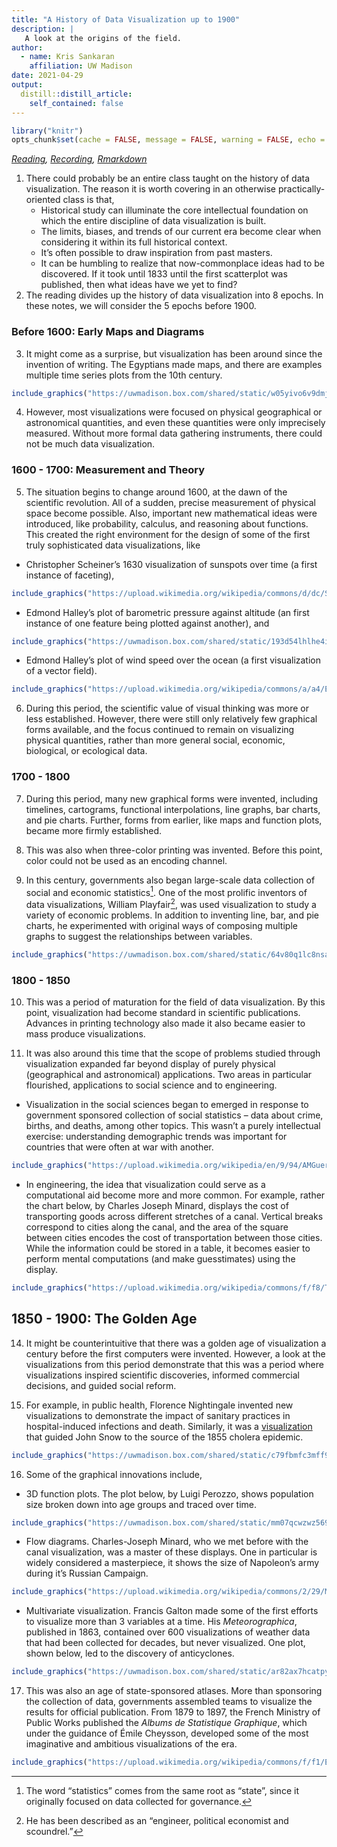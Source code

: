 ```yaml
---
title: "A History of Data Visualization up to 1900"
description: | 
   A look at the origins of the field.
author:
  - name: Kris Sankaran
    affiliation: UW Madison
date: 2021-04-29
output:
  distill::distill_article:
    self_contained: false
---
```


```r
library("knitr")
opts_chunk$set(cache = FALSE, message = FALSE, warning = FALSE, echo = FALSE, fig.align = "center")
```

_[Reading](https://datavis.ca/papers/hbook.pdf), [Recording](https://mediaspace.wisc.edu/media/Week%2014%20%5B4%5D%20A%20History%20of%20Data%20Visualization%20up%20to%201900/1_ki8vpb8b), [Rmarkdown](https://github.com/krisrs1128/stat479/blob/master/_posts/2021-04-23-week14-4/week14-4.Rmd)_

1. There could probably be an entire class taught on the history of data
visualization. The reason it is worth covering in an otherwise
practically-oriented class is that,
    * Historical study can illuminate the core intellectual foundation on which the
    entire discipline of data visualization is built.
    * The limits, biases, and trends of our current era become clear when
    considering it within its full historical context.
    * It's often possible to draw inspiration from past masters.
    * It can be humbling to realize that now-commonplace ideas had to be discovered.
    If it took until 1833 until the first scatterplot was published, then what ideas
    have we yet to find?
    
2. The reading divides up the history of data visualization into 8 epochs. In
these notes, we will consider the 5 epochs before 1900.

### Before 1600: Early Maps and Diagrams

3. It might come as a surprise, but visualization has been around since the
invention of writing. The Egyptians made maps, and there are examples multiple
time series plots from the 10th century. 

```r
include_graphics("https://uwmadison.box.com/shared/static/w05yivo6v9dmj14kvjhcbon0de2gg1zl.webp")
```

4. However, most visualizations were focused on physical geographical or
astronomical quantities, and even these quantities were only imprecisely
measured. Without more formal data gathering instruments, there could not be
much data visualization.

### 1600 - 1700: Measurement and Theory

5. The situation begins to change around 1600, at the dawn of the scientific
revolution. All of a sudden, precise measurement of physical space become
possible. Also, important new mathematical ideas were introduced, like
probability, calculus, and reasoning about functions. This created the right
environment for the design of some of the first truly sophisticated data
visualizations, like 

* Christopher Scheiner's 1630 visualization of sunspots over
time (a first instance of faceting),

```r
include_graphics("https://upload.wikimedia.org/wikipedia/commons/d/dc/Scheiner_plate_observation_%283%29.png")
```

* Edmond Halley's plot of barometric pressure against altitude (an first
instance of one feature being plotted against another), and

```r
include_graphics("https://uwmadison.box.com/shared/static/193d54lhlhe4itlv5rc4zly3gd7r757p.gif")
```

* Edmond Halley's plot of wind speed over the ocean (a first visualization of a
vector field).

```r
include_graphics("https://upload.wikimedia.org/wikipedia/commons/a/a4/Edmond_Halley%27s_map_of_the_trade_winds%2C_1686.jpg")
```

6. During this period, the scientific value of visual thinking was more or less
established. However, there were still only relatively few graphical forms
available, and the focus continued to remain on visualizing physical quantities,
rather than more general social, economic, biological, or ecological data.

### 1700 - 1800

7. During this period, many new graphical forms were invented, including
timelines, cartograms, functional interpolations, line graphs, bar charts, and
pie charts. Further, forms from earlier, like maps and function plots, became
more firmly established.

8. This was also when three-color printing was invented. Before this point,
color could not be used as an encoding channel.

9. In this century, governments also began large-scale data collection of social
and economic statistics^[The word "statistics" comes from the same root as
"state", since it originally focused on data collected for governance.]. One of
the most prolific inventors of data visualizations, William Playfair^[He has
been described as an "engineer, political economist and scoundrel."], was used
visualization to study a variety of economic problems. In addition to inventing
line, bar, and pie charts, he experimented with original ways of composing
multiple graphs to suggest the relationships between variables.

```r
include_graphics("https://uwmadison.box.com/shared/static/64v80q1lc8nsa9480i1etnz7wa54b2mn.jpeg")
```

### 1800 - 1850

10. This was a period of maturation for the field of data visualization. By this
point, visualization had become standard in scientific publications. Advances in
printing technology also made it also became easier to mass produce
visualizations.

11. It was also around this time that the scope of problems studied through
visualization expanded far beyond display of purely physical (geographical and
astronomical) applications. Two areas in particular flourished, applications to
social science and to engineering.

  * Visualization in the social sciences began to emerged in response to
  government sponsored collection of social statistics -- data about crime,
  births, and deaths, among other topics. This wasn't a purely intellectual
  exercise: understanding demographic trends was important for countries that
  were often at war with another.
  
```r
include_graphics("https://upload.wikimedia.org/wikipedia/en/9/94/AMGuerry-carte2-low.jpg")
```

  * In engineering, the idea that visualization could serve as a computational
  aid become more and more common. For example, rather the chart below, by Charles
  Joseph Minard, displays the cost of transporting goods across different
  stretches of a canal. Vertical breaks correspond to cities along the canal, and
  the area of the square between cities encodes the cost of transportation between
  those cities. While the information could be stored in a table, it becomes
  easier to perform mental computations (and make guesstimates) using the display.
  
```r
include_graphics("https://upload.wikimedia.org/wikipedia/commons/f/f8/Tableau_figuratif_du_mouvement_commercial_du_Canal_du_centre_en_1844.jpg")
```

## 1850 - 1900: The Golden Age

14. It might be counterintuitive that there was a golden age of visualization a
century before the first computers were invented. However, a look at the
visualizations from this period demonstrate that this was a period where
visualizations inspired scientific discoveries, informed commercial decisions,
and guided social reform.

15. For example, in public health, Florence Nightingale invented new
visualizations to demonstrate the impact of sanitary practices in
hospital-induced infections and death. Similarly, it was a
[visualization](https://en.wikipedia.org/wiki/The_Ghost_Map) that guided John
Snow to the source of the 1855 cholera epidemic.

```r
include_graphics("https://uwmadison.box.com/shared/static/c79fbmfc3mff9ota1tzxtvv4gp7e3pul.jpeg")
```

16. Some of the graphical innovations include,

* 3D function plots. The plot below, by Luigi Perozzo, shows population size
broken down into age groups and traced over time.

```r
include_graphics("https://uwmadison.box.com/shared/static/mm07qcwzwz5692rcluokmrx2o97jlr03.jpeg")
```

* Flow diagrams. Charles-Joseph Minard, who we met before with the canal
visualization, was a master of these displays. One in particular is widely
considered a masterpiece, it shows the size of Napoleon's army during it's
Russian Campaign.

```r
include_graphics("https://upload.wikimedia.org/wikipedia/commons/2/29/Minard.png")
```


* Multivariate visualization. Francis Galton made some of the first efforts to
visualize more than 3 variables at a time. His _Meteorographica_, published in
1863, contained over 600 visualizations of weather data that had been collected
for decades, but never visualized. One plot, shown below, led to the discovery
of anticyclones.

```r
include_graphics("https://uwmadison.box.com/shared/static/ar82ax7hcatpy99iz2w6opkzl4cdvv2y.jpeg")
```

17. This was also an age of state-sponsored atlases. More than sponsoring the
collection of data, governments assembled teams to visualize the results for
official publication. From 1879 to 1897, the French Ministry of Public Works
published the _Albums de Statistique Graphique_, which under the guidance of
Émile Cheysson, developed some of the most imaginative and ambitious
visualizations of the era.

```r
include_graphics("https://upload.wikimedia.org/wikipedia/commons/f/f1/Exp%C3%A9ditions_de_voyageurs_et_de_marchandises.png?1619305371810")
```
